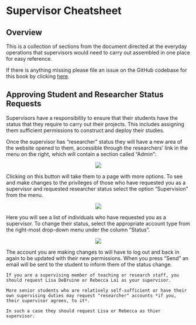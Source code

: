 # Supervisor Cheatsheet

## Overview

This is a collection of sections from the document directed at the everyday operations that supervisors would need to carry out assembled in one place for easy reference.

If there is anything missing please file an issue on the GitHub codebase for this book by clicking [here](https://github.com/RebeccaJLai/exp_manual/issues).

## Approving Student and Researcher Status Requests

Supervisors have a responsibility to ensure that their students have the status that they require to carry out their projects. This includes assigning them sufficient permissions to construct and deploy their studies. 

Once the supervisor has "researcher" status they will have a new area of the website opened to them, accessible through the researchers' link in the menu on the right, which will contain a section called "Admin": 

<center>![](images/screenshots/admin_button.png)</center>

Clicking on this button will take them to a page with more options. To see and make changes to the privileges of those who have requested you as a supervisor and requested researcher status select the option "Supervision" from the menu.

<center>![](images/screenshots/admin_options.png)</center>

Here you will see a list of individuals who have requested you as a supervisor. To change their status, select the appropriate account type from the right-most drop-down menu under the column "Status".

<center>![](images/screenshots/status_bar.png)</center>

The account you are making changes to will have to log out and back in again to be updated with their new permissions. When you press "Send" an email will be sent to the student to inform them of the status change.

```block
If you are a supervising member of teaching or research staff, you should request Lisa DeBruine or Rebecca Lai as your supervisor. 

More senior students who are relatively self-sufficient or have their own supervising duties may request "researcher" accounts *if you, their supervisor agrees, to it*.

In such a case they should request Lisa or Rebecca as thier supervisor.
```








